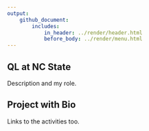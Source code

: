```yaml
---
output: 
    github_document:
        includes: 
            in_header: ../render/header.html
            before_body: ../render/menu.html
---
```



## QL at NC State

Description and my role.  

## Project with Bio

Links to the activities too.
